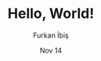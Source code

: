 ---
name: Hello, World!
title: Hello, World!
description: We'll start soon.
category: Hello
url: https://furkanibis.dev
icon: https://c4.wallpaperflare.com/wallpaper/873/748/871/digital-art-army-soldier-medieval-wallpaper-preview.jpg
image: https://c4.wallpaperflare.com/wallpaper/873/748/871/digital-art-army-soldier-medieval-wallpaper-preview.jpg
author: Furkan İbiş
date: Nov 14
github: https://github.com/furkannibis
featured: true
collab: true
---